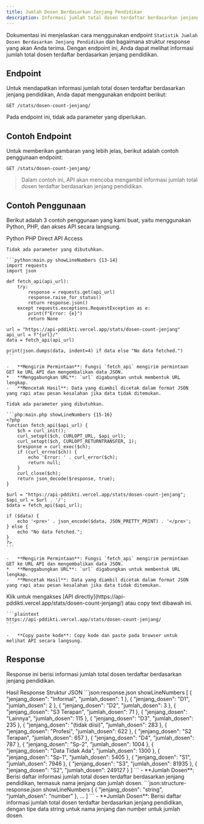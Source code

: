 ```yaml
---
title: Jumlah Dosen Berdasarkan Jenjang Pendidikan
description: Informasi jumlah total dosen terdaftar berdasarkan jenjang pendidikan.
---
```


Dokumentasi ini menjelaskan cara menggunakan endpoint `Statistik Jumlah Dosen Berdasarkan Jenjang Pendidikan` dan bagaimana struktur response yang akan Anda terima. Dengan endpoint ini, Anda dapat melihat informasi jumlah total dosen terdaftar berdasarkan jenjang pendidikan.

## Endpoint

Untuk mendapatkan informasi jumlah total dosen terdaftar berdasarkan jenjang pendidikan, Anda dapat menggunakan endpoint berikut:

```plaintext
GET /stats/dosen-count-jenjang/
```

Pada endpoint ini, tidak ada parameter yang diperlukan.

## Contoh Endpoint

Untuk memberikan gambaran yang lebih jelas, berikut adalah contoh penggunaan endpoint:

```plaintext
GET /stats/dosen-count-jenjang/
```

> Dalam contoh ini, API akan mencoba mengambil informasi jumlah total dosen terdaftar berdasarkan jenjang pendidikan.

## Contoh Penggunaan

Berikut adalah 3 contoh penggunaan yang kami buat, yaitu menggunakan Python, PHP, dan akses API secara langsung.

<Tabs defaultValue="python" className="pt-5 pb-1">
  <TabsList>
    <TabsTrigger value="python">Python</TabsTrigger>
    <TabsTrigger value="php">PHP</TabsTrigger>
    <TabsTrigger value="direct">Direct API Access</TabsTrigger>
  </TabsList>
  <TabsContent value="python">

    Tidak ada parameter yang dibutuhkan.

    ```python:main.py showLineNumbers {13-14}
    import requests
    import json

    def fetch_api(api_url):
        try:
            response = requests.get(api_url)
            response.raise_for_status()
            return response.json()
        except requests.exceptions.RequestException as e:
            print(f"Error: {e}")
            return None

    url = "https://api-pddikti.vercel.app/stats/dosen-count-jenjang"
    api_url = f"{url}/"
    data = fetch_api(api_url)

    print(json.dumps(data, indent=4) if data else "No data fetched.")
    ```

    -   **Mengirim Permintaan**: Fungsi `fetch_api` mengirim permintaan GET ke URL API dan mengembalikan data JSON.
    *   **Menggabungkan URL**: `url` digabungkan untuk membentuk URL lengkap.
    -   **Mencetak Hasil**: Data yang diambil dicetak dalam format JSON yang rapi atau pesan kesalahan jika data tidak ditemukan.
  </TabsContent>
  <TabsContent value="php">

    Tidak ada parameter yang dibutuhkan.

    ```php:main.php showLineNumbers {15-16}
    <?php
    function fetch_api($api_url) {
        $ch = curl_init();
        curl_setopt($ch, CURLOPT_URL, $api_url);
        curl_setopt($ch, CURLOPT_RETURNTRANSFER, 1);
        $response = curl_exec($ch);
        if (curl_errno($ch)) {
            echo 'Error: ' . curl_error($ch);
            return null;
        }
        curl_close($ch);
        return json_decode($response, true);
    }

    $url = "https://api-pddikti.vercel.app/stats/dosen-count-jenjang";
    $api_url = $url . '/';
    $data = fetch_api($api_url);

    if ($data) {
        echo '<pre>' . json_encode($data, JSON_PRETTY_PRINT) . '</pre>';
    } else {
        echo "No data fetched.";
    }
    ?>
    ```

    -   **Mengirim Permintaan**: Fungsi `fetch_api` mengirim permintaan GET ke URL API dan mengembalikan data JSON.
    *   **Menggabungkan URL**: `url` digabungkan untuk membentuk URL lengkap.
    -   **Mencetak Hasil**: Data yang diambil dicetak dalam format JSON yang rapi atau pesan kesalahan jika data tidak ditemukan.
  </TabsContent>
  <TabsContent value="direct">
    Klik untuk mengakses [API directly](https://api-pddikti.vercel.app/stats/dosen-count-jenjang/) atau copy text dibawah ini.

    ```plaintext
    https://api-pddikti.vercel.app/stats/dosen-count-jenjang/
    ```

    -   **Copy paste kode**: Copy kode dan paste pada browser untuk melihat API secara langsung.
  </TabsContent>
</Tabs>

## Response

Response ini berisi informasi jumlah total dosen terdaftar berdasarkan jenjang pendidikan.

<Tabs defaultValue="hasil" className="pt-5 pb-1">
  <TabsList>
    <TabsTrigger value="hasil">Hasil Response</TabsTrigger>
    <TabsTrigger value="struktur">Struktur JSON</TabsTrigger>
  </TabsList>
  <TabsContent value="hasil">
    ```json:response.json showLineNumbers
    [
        {
            "jenjang_dosen": "Informal",
            "jumlah_dosen": 1
        },
        {
            "jenjang_dosen": "D1",
            "jumlah_dosen": 2
        },
        {
            "jenjang_dosen": "D2",
            "jumlah_dosen": 3
        },
        {
            "jenjang_dosen": "S3 Terapan",
            "jumlah_dosen": 71
        },
         {
            "jenjang_dosen": "Lainnya",
            "jumlah_dosen": 115
         },
        {
            "jenjang_dosen": "D3",
             "jumlah_dosen": 235
        },
        {
            "jenjang_dosen": "(tidak diisi)",
             "jumlah_dosen": 283
        },
        {
            "jenjang_dosen": "Profesi",
            "jumlah_dosen": 622
        },
         {
            "jenjang_dosen": "S2 Terapan",
             "jumlah_dosen": 657
         },
        {
            "jenjang_dosen": "D4",
            "jumlah_dosen": 787
        },
        {
            "jenjang_dosen": "Sp-2",
             "jumlah_dosen": 1004
        },
         {
           "jenjang_dosen": "Data Tidak Ada",
            "jumlah_dosen": 1300
         },
         {
            "jenjang_dosen": "Sp-1",
             "jumlah_dosen": 5405
         },
        {
             "jenjang_dosen": "S1",
            "jumlah_dosen": 7946
        },
        {
            "jenjang_dosen": "S3",
            "jumlah_dosen": 81935
        },
         {
             "jenjang_dosen": "S2",
            "jumlah_dosen": 249127
         }
    ]
    ```
    -   **Jumlah Dosen**: Berisi daftar informasi jumlah total dosen terdaftar berdasarkan jenjang pendidikan, termasuk nama jenjang dan jumlah dosen.
  </TabsContent>
  <TabsContent value="struktur">
    ```json:structure-response.json showLineNumbers
    [
        {
            "jenjang_dosen": "string",
            "jumlah_dosen": "number"
        },
        ...
    ]
    ```
    -   **Jumlah Dosen**: Berisi daftar informasi jumlah total dosen terdaftar berdasarkan jenjang pendidikan, dengan tipe data string untuk nama jenjang dan number untuk jumlah dosen.
  </TabsContent>
</Tabs>